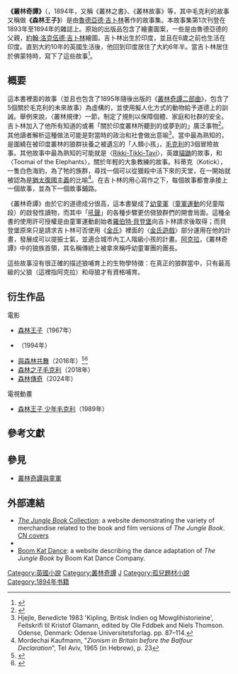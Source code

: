 {{NoteTA
|G1=Movie
|G2=Disney
}}
{{Infobox book
|name = 叢林奇談
|title_orig =
|translator =
|image = JunglebookCover.jpg
|image_size = 200px
|caption = 《叢林奇譚》於1894年，基於[[約翰·洛克伍德·吉卜林|約翰·洛克伍德·吉卜林]]繪圖的原始麥克米倫版本壓印浮凸封面
|author = [[魯德亞德·吉卜林|魯德亞德·吉卜林]]
|illustrator = [[約翰·洛克伍德·吉卜林|約翰·洛克伍德·吉卜林]]（魯德亞德的父親）
|cover_artist =
|country = 英國
|language = 英語
|series = 叢林奇譚
|genre = [[兒童文學|兒童文學]]
|publisher = [[麥克米倫出版公司|麥克米倫出版公司]]
|release_date  = 1894年
|english_release_date =
|media_type = 印刷品（精裝與平裝）
|isbn = 無
|preceded_by = "In the Rukh"
|followed_by = [[叢林奇譚二部曲|叢林奇譚二部曲]]
}}
'''《叢林奇譚》'''（{{lang-en|''The Jungle Book''}}，1894年，又稱《叢林之書》、《叢林故事》等，其中毛克利的故事又稱做'''《森林王子》'''）是由[[魯德亞德·吉卜林|魯德亞德·吉卜林]]著作的故事集。本故事集第1次刊登在1893年至1894年的雜誌上。原始的出版品包含了繪畫圖案，一些是由魯德亞德的父親，[[約翰·洛克伍德·吉卜林|約翰·洛克伍德·吉卜林]]繪圖。吉卜林出生於印度，並且在6歲之前也生活在印度。直到大約10年的英國生活後，他回到印度居住了大約6年半。當吉卜林居住於佛蒙特時，寫下了這些故事<ref>{{Cite book|url=https://archive.org/details/rudyardkiplingsi0000raok|publisher=University of Oklahoma Press|date=1967|location=Norman|oclc=1151174559|language=en|first=Kanatur Bhaskara|last=Rao|title=Rudyard Kipling's India}}</ref>。

== 概要 ==

這本書裡面的故事（並且也包含了1895年隨後出版的《[[叢林奇譚二部曲|叢林奇譚二部曲]]》，包含了5個關於毛克利的未來故事）為虛構的，並使用擬人化方式的動物給予道德上的訓誡。舉例來說，〈叢林規律〉一節，制定了規則以保障個體、家庭和社群的安全。吉卜林加入了他所有知道的或著「關於印度叢林所聽到的或夢到的」廣泛事物<ref>{{Cite book|url=https://www.worldcat.org/title/long-recessional-the-imperial-life-of-rudyard-kipling/oclc/1129128743|date=2019|isbn=978-0-14-199088-0|oclc=1129128743|language=en|first=David|last=Gilmour|title=The long recessional: the imperial life of Rudyard Kipling|access-date=2021-09-03|archive-date=2021-09-03|archive-url=https://web.archive.org/web/20210903132843/https://www.worldcat.org/title/long-recessional-the-imperial-life-of-rudyard-kipling/oclc/1129128743}}</ref>。其他讀者解析這種做法可能是對當時的政治和社會做出意喻<ref>Hjejle, Benedicte 1983 'Kipling, Britisk Indien og Mowglihistorieine', Feitskrifi til Kristof Glamann, edited by Ole Fddbek and Niels Thomson. Odense, Denmark: Odense Universitetsforlag. pp. 87–114.</ref>。當中最為熟知的，是圍繞在被印度叢林的狼群扶養之被遺忘的「人類小孩」，[[毛克利|毛克利]]的3個冒險故事。其他故事中最為熟知的可能就是〈[[Rikki-Tikki-Tavi|Rikki-Tikki-Tavi]]〉，英雄[[貓鼬|貓鼬]]的故事，和〈Toomai of the Elephants〉，關於年輕的大象教練的故事。科蒂克（Kotick），一隻白色海豹，為了牠的族群，尋找一個可以從獵殺中活下來的天堂，在一開始就被認為是[[錫安主義|猶太復國主義]]的比喻<ref>Mordechai Kaufmann, "''Zionism in Britain before the Balfour Declaration''", Tel Aviv, 1965 (in Hebrew), p. 23</ref>。在吉卜林的用心寫作之下，每個故事都會承接上一個故事，並為下一個故事鋪路。

《叢林奇譚》由於它的道德成分很高，這本書變成了[[幼童軍|幼童軍]]（[[童軍運動|童軍運動]]的兒童階段）的啟發性讀物，而其中「[[吼聲|吼聲]]」的各種步驟更仿傚狼群們的開會局面。這種全書的使用許可授權是由童軍運動創始者[[羅伯特·貝登堡|羅伯特·貝登堡]]向吉卜林請求後取得；而貝登堡原來只是請求吉卜林可否使用《[[金氏_(小說)|金氏]]》裡面的〈[[金氏遊戲|金氏遊戲]]〉部分運用在他的計畫，發展成可以提振士氣，並適合城市內工人階級小孩的計畫。[[阿克拉_(叢林奇譚)|阿克拉]]，《叢林奇譚》中的狼族首領，其名稱傳統上被拿來稱呼幼童軍團的團長。

這些故事沒有很正確的描述狼哺育上的生物學特徵：在真正的狼群當中，只有最高級的父狼（這裡指阿克拉）和母狼才有資格哺育。

==衍生作品==
;電影
*[[森林王子|森林王子]]（1967年）
*{{link-en|大冒險家：森林王子|The Jungle Book (1994 film)}}（1994年）
*[[與森林共舞|與森林共舞]]（2016年）<ref>{{youtube|yt7jEI83_FI|THE JUNGLE BOOK - Official Extended Trailer #1 (2016) - ''Disney Live-Action Adventure Fantasy Movie HD''}}</ref><ref>{{youtube|yVFVQeGPil8|The Jungle Book (2016)- Disney Animated Movie - Scarlett, Bill Murray Full Behind Featurette HD}}</ref>
*[[森林之子毛克利|森林之子毛克利]]（2018年）
*[[森林傳奇|森林傳奇]]（2024年）
;電視動畫
*[[森林王子_少年毛克利|森林王子 少年毛克利]]（1989年）

== 參考文獻 ==
{{reflist}}

==參見==
*[[叢林奇譚與童軍|叢林奇譚與童軍]]

== 外部連結 ==
* [https://web.archive.org/web/20120530035934/http://www.jb-c.eu/ ''The Jungle Book'' Collection]: a website demonstrating the variety of merchandise related to the book and film versions of ''The Jungle Book''. [https://web.archive.org/web/20160304120041/http://www.junglebook-collection.nl/books-cn.html?imgOnlyBo=1&complete=1 CN covers]
* {{gutenberg|no=236|name=The Jungle Book}}
* [https://web.archive.org/web/20080907023247/http://www.boomkatdance.com/ Boom Kat Dance]: a website describing the dance adaptation of ''The Jungle Book'' by Boom Kat Dance Company.

{{叢林奇譚}}

{{Authority control}}
[[Category:英國小說|Category:英國小說]]
[[Category:叢林奇譚|Category:叢林奇譚]]
[[Category:英格蘭小說|J]]
[[Category:孤兒題材小說|Category:孤兒題材小說]]
[[Category:1894年书籍|Category:1894年书籍]]